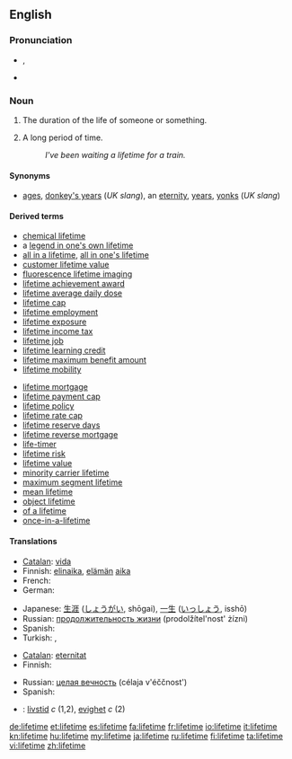 {{wikipedia|dab=lifetime}}
==English==

===Pronunciation===
* {{IPA|/ˈlaɪftaɪm/}}, {{SAMPA|/"laIftaIm/}}
* {{audio|en-us-lifetime.ogg|Audio (US)}}

===Noun===
{{en-noun|sg=[[life]][[time]]}}

# The duration of the life of someone or something.
# {{context|informal|hyperbolic}} A long period of time.
#: ''I've been waiting a lifetime for a train.''

====Synonyms====
* {{sense|informal|hyperbolic: a long period of time}} [[ages]], [[donkey's years]] (''UK slang''), an [[eternity]], [[years]], [[yonks]] (''UK slang'')

====Derived terms====
{{rel-top|terms derived from ''lifetime''}}
* [[chemical lifetime]]
* a [[legend in one's own lifetime]]
* [[all in a lifetime]], [[all in one's lifetime]]
* [[customer lifetime value]]
* [[fluorescence lifetime imaging]]
* [[lifetime achievement award]]
* [[lifetime average daily dose]]
* [[lifetime cap]]
* [[lifetime employment]]
* [[lifetime exposure]]
* [[lifetime income tax]]
* [[lifetime job]]
* [[lifetime learning credit]]
* [[lifetime maximum benefit amount]]
* [[lifetime mobility]]
{{rel-mid}}
* [[lifetime mortgage]]
* [[lifetime payment cap]]
* [[lifetime policy]]
* [[lifetime rate cap]]
* [[lifetime reserve days]]
* [[lifetime reverse mortgage]]
* [[life-timer]]
* [[lifetime risk]]
* [[lifetime value]]
* [[minority carrier lifetime]]
* [[maximum segment lifetime]]
* [[mean lifetime]]
* [[object lifetime]]
* [[of a lifetime]]<!--chance, trip, etc-->
* [[once-in-a-lifetime]]
{{rel-bottom}}

====Translations====
{{trans-top|duration of the life of someone or something}}
* [[Catalan]]: [[vida#Catalan|vida]] {{f}}
* Finnish: [[elinaika]], [[elämä|elämän]] [[aika]]
* French: {{t-|fr|durée de vie|f}}
* German: {{t+|de|Leben|n}}
{{trans-mid}}
* Japanese: [[生涯]] ([[しょうがい]], shōgai), [[一生]] ([[いっしょう]], isshō)
* Russian: [[продолжительность жизни]] (prodolžítel'nost' żízni) {{f}}
* Spanish: {{t+|es|vida|f}}
* Turkish: {{t+|tr|ömür}},  {{t+|tr|yaşam}}
{{trans-bottom}}

{{trans-top|informal, hyperbolic: a long period of time}}
* [[Catalan]]: [[eternitat]] {{f}}
* Finnish: {{t-|fi|ikuisuus}}
{{trans-mid}}
* Russian: [[целая вечность]] (célaja v'éččnost') {{f}}
* Spanish: {{t-|es|eternidad|f}}
{{trans-bottom}}

{{checktrans}}
* {{ttbc|Swedish}}: [[livstid]] ''c'' (1,2), [[evighet]] ''c'' (2)

[[de:lifetime]]
[[et:lifetime]]
[[es:lifetime]]
[[fa:lifetime]]
[[fr:lifetime]]
[[io:lifetime]]
[[it:lifetime]]
[[kn:lifetime]]
[[hu:lifetime]]
[[my:lifetime]]
[[ja:lifetime]]
[[ru:lifetime]]
[[fi:lifetime]]
[[ta:lifetime]]
[[vi:lifetime]]
[[zh:lifetime]]